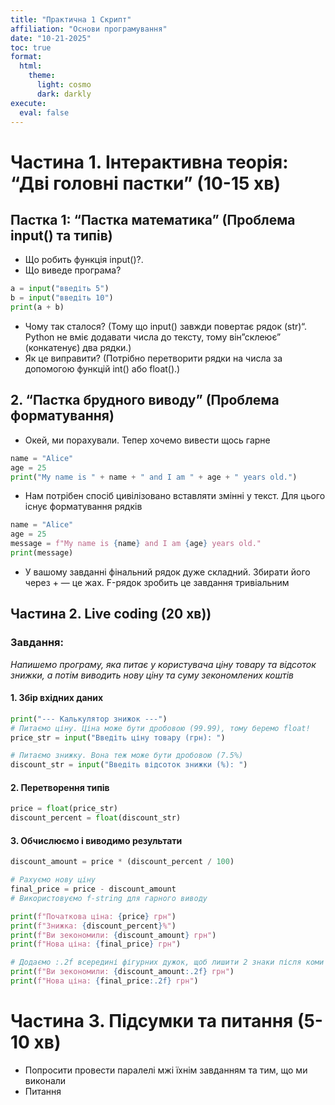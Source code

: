 ```yaml
---
title: "Практична 1 Скрипт"
affiliation: "Основи програмування"
date: "10-21-2025"
toc: true
format: 
  html:
    theme:
      light: cosmo
      dark: darkly
execute:
  eval: false
---
```


# Частина 1. Інтерактивна теорія: "Дві головні пастки" (10-15 хв)

## Пастка 1: "Пастка математика" (Проблема input() та типів)

-   Що робить функція input()?.
-   Що виведе програма?
```python
a = input("введіть 5")
b = input("введіть 10")
print(a + b)
```

-   Чому так сталося? (Тому що input() завжди повертає рядок (str)". Python не вміє додавати числа до тексту, тому він "склеює" (конкатенує) два рядки.)
-  Як це виправити? (Потрібно перетворити рядки на числа за допомогою функцій int() або float().)

## 2. "Пастка брудного виводу" (Проблема форматування)

- Окей, ми порахували. Тепер хочемо вивести щось гарне

```python
name = "Alice"
age = 25
print("My name is " + name + " and I am " + age + " years old.")
```

- Нам потрібен спосіб цивілізовано вставляти змінні у текст. Для цього існує форматування рядків

```python
name = "Alice"
age = 25
message = f"My name is {name} and I am {age} years old."
print(message)
```

- У вашому завданні фінальний рядок дуже складний. Збирати його через + — це жах. F-рядок зробить це завдання тривіальним

## Частина 2. Live coding (20 хв))

### Завдання:
*Напишемо програму, яка питає у користувача ціну товару та відсоток знижки, а потім виводить нову ціну та суму зекономлених коштів*

#### 1. Збір вхідних даних

```python
print("--- Калькулятор знижок ---")
# Питаємо ціну. Ціна може бути дробовою (99.99), тому беремо float!
price_str = input("Введіть ціну товару (грн): ")

# Питаємо знижку. Вона теж може бути дробовою (7.5%)
discount_str = input("Введіть відсоток знижки (%): ")
```

#### 2. Перетворення типів
```python
price = float(price_str)
discount_percent = float(discount_str)
```
#### 3. Обчислюємо і виводимо результати
```python
discount_amount = price * (discount_percent / 100)

# Рахуємо нову ціну
final_price = price - discount_amount
# Використовуємо f-string для гарного виводу

print(f"Початкова ціна: {price} грн")
print(f"Знижка: {discount_percent}%")
print(f"Ви зекономили: {discount_amount} грн")
print(f"Нова ціна: {final_price} грн")

# Додаємо :.2f всередині фігурних дужок, щоб лишити 2 знаки після коми
print(f"Ви зекономили: {discount_amount:.2f} грн")
print(f"Нова ціна: {final_price:.2f} грн")
```

# Частина 3. Підсумки та питання (5-10 хв)
- Попросити провести паралелі мжі їхнім завданням та тим, що ми виконали
- Питання

